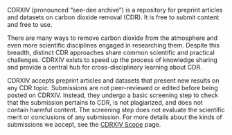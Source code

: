 
CDRXIV (pronounced “see-dee archive”) is a repository for preprint articles and datasets on carbon dioxide removal (CDR). It is free to submit content and free to use.

There are many ways to remove carbon dioxide from the atmosphere and even more scientific disciplines engaged in researching them. Despite this breadth, distinct CDR approaches share common scientific and practical challenges. CDRXIV exists to speed up the process of knowledge sharing and provide a central hub for cross-disciplinary learning about CDR.

CDRXIV accepts preprint articles and datasets that present new results on any CDR topic. Submissions are not peer-reviewed or edited before being posted on CDRXIV. Instead, they undergo a basic screening step to check that the submission pertains to CDR, is not plagiarized, and does not contain harmful content. The screening step does not evaluate the scientific merit or conclusions of any submission. For more details about the kinds of submissions we accept, see the [CDRXIV Scope](/about/scope) page.
